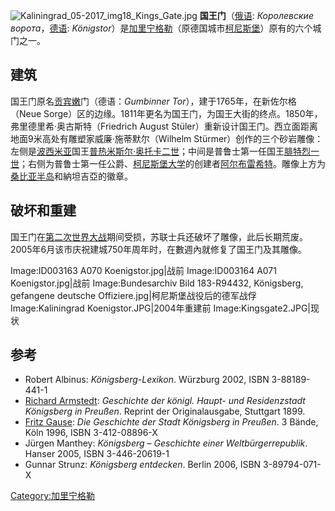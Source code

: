 [[File:Kaliningrad_05-2017_img18_Kings_Gate.jpg|thumb]]
'''国王门'''（[[俄语|俄语]]: ''Королевские ворота''，[[德语|德语]]: ''Königstor''）是[[加里宁格勒|加里宁格勒]]（原德国城市[[柯尼斯堡|柯尼斯堡]]）原有的六个城门之一。

==建筑==
国王门原名[[古謝夫|贡宾嫩]]门（德语：''Gumbinner Tor''），建于1765年，在新佐尔格（Neue Sorge）区的边缘。1811年更名为国王门，为国王大街的终点。1850年，弗里德里希·奥古斯特（Friedrich August Stüler）重新设计国王门。西立面距离地面9米高处有雕塑家威廉·施蒂默尔（Wilhelm Stürmer）创作的三个砂岩雕像：左侧是[[波西米亚|波西米亚]]国王[[普热米斯尔·奥托卡二世|普热米斯尔·奥托卡二世]]；中间是普鲁士第一任国王[[腓特烈一世_(普鲁士)|腓特烈一世]]；右侧为普鲁士第一任公爵、[[柯尼斯堡大学|柯尼斯堡大学]]的创建者[[阿尔布雷希特_(普鲁士)|阿尔布雷希特]]。雕像上方为[[桑比亚半岛|桑比亚半岛]]和納坦吉亞的徽章。

==破坏和重建==
国王门在[[第二次世界大战|第二次世界大战]]期间受损，苏联士兵还破坏了雕像，此后长期荒废。2005年6月该市庆祝建城750年周年时，在數週內就修复了国王门及其雕像。
 
<gallery>
Image:ID003163 A070 Koenigstor.jpg|战前
Image:ID003164 A071 Koenigstor.jpg|战前
Image:Bundesarchiv Bild 183-R94432, Königsberg, gefangene deutsche Offiziere.jpg|柯尼斯堡战役后的德军战俘 
Image:Kaliningrad Koenigstor.JPG|2004年重建前
Image:Kingsgate2.JPG|现状
</gallery>

== 参考 ==
* Robert Albinus: ''Königsberg-Lexikon''. Würzburg 2002, ISBN 3-88189-441-1
* [[Richard_Armstedt|Richard Armstedt]]: ''Geschichte der königl. Haupt- und Residenzstadt Königsberg in Preußen''. Reprint der Originalausgabe, Stuttgart 1899.
* [[Fritz_Gause|Fritz Gause]]: ''Die Geschichte der Stadt Königsberg in Preußen''. 3 Bände, Köln 1996, ISBN 3-412-08896-X
* Jürgen Manthey: ''Königsberg – Geschichte einer Weltbürgerrepublik''. Hanser 2005, ISBN 3-446-20619-1
* Gunnar Strunz: ''Königsberg entdecken''. Berlin 2006, ISBN 3-89794-071-X
{{coord|54|42|49|N|20|32|09|E|region:RU-KGD_type:landmark|display=title}}
[[Category:加里宁格勒|Category:加里宁格勒]]